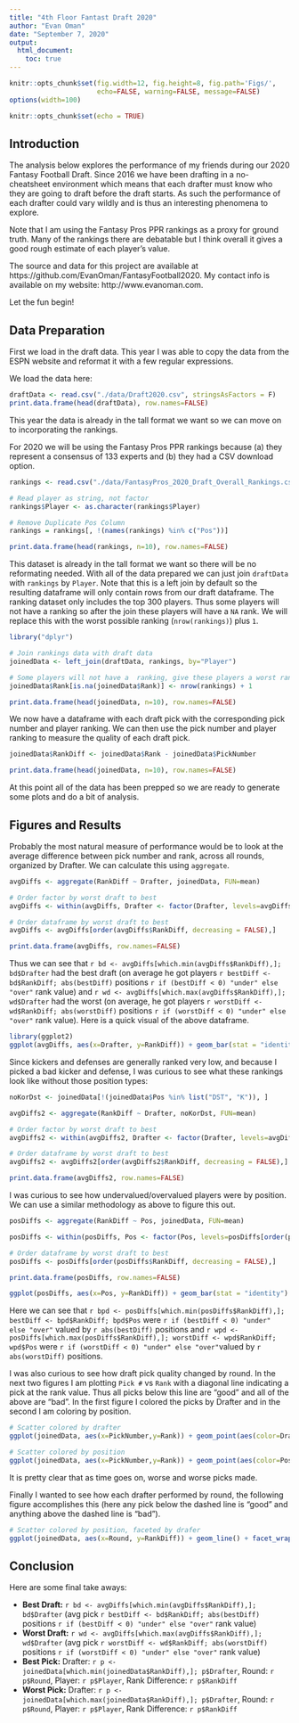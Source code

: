 ```yaml
---
title: "4th Floor Fantast Draft 2020"
author: "Evan Oman"
date: "September 7, 2020"
output:
  html_document:
    toc: true
---
```


```r
knitr::opts_chunk$set(fig.width=12, fig.height=8, fig.path='Figs/',
                      echo=FALSE, warning=FALSE, message=FALSE)
options(width=100)
```

```r
knitr::opts_chunk$set(echo = TRUE)
```

## Introduction

The analysis below explores the performance of my friends during our 2020 Fantasy Football Draft. Since 2016 we have been drafting in a no-cheatsheet environment which means that each drafter must know who they are going to draft before the draft starts. As such the performance of each drafter could vary wildly and is thus an interesting phenomena to explore.

Note that I am using the Fantasy Pros PPR rankings as a proxy for ground truth. Many of the rankings there are debatable but I think overall it gives a good rough estimate of each player's value.

The source and data for this project are available at https://github.com/EvanOman/FantasyFootball2020. My contact info is available on my website: http://www.evanoman.com.

Let the fun begin!

## Data Preparation

First we load in the draft data. This year I was able to copy the data from the ESPN website and reformat it with a few regular expressions.

We load the data here:

```r
draftData <- read.csv("./data/Draft2020.csv", stringsAsFactors = F)
print.data.frame(head(draftData), row.names=FALSE)
```

This year the data is already in the tall format we want so we can move on to incorporating the rankings.

For 2020 we will be using the Fantasy Pros PPR rankings because
  (a) they represent a consensus of 133 experts and
  (b) they had a CSV download option.

```r
rankings <- read.csv("./data/FantasyPros_2020_Draft_Overall_Rankings.csv", stringsAsFactors = F)

# Read player as string, not factor
rankings$Player <- as.character(rankings$Player)

# Remove Duplicate Pos Column
rankings = rankings[, !(names(rankings) %in% c("Pos"))]

print.data.frame(head(rankings, n=10), row.names=FALSE)
```

This dataset is already in the tall format we want so there will be no reformating needed. With all of the data prepared we can just join `draftData` with `rankings` by `Player`. Note that this is a left join by default so the resulting dataframe will only contain rows from our draft dataframe. The ranking dataset only includes the top 300 players. Thus some players will not have a ranking so after the join these players will have a `NA` rank. We will replace this with the worst possible ranking (`nrow(rankings)`) plus `1`.

```r
library("dplyr")

# Join rankings data with draft data
joinedData <- left_join(draftData, rankings, by="Player")

# Some players will not have a  ranking, give these players a worst ranking + 1
joinedData$Rank[is.na(joinedData$Rank)] <- nrow(rankings) + 1

print.data.frame(head(joinedData, n=10), row.names=FALSE)
```

We now have a dataframe with each draft pick with the corresponding pick number and player ranking. We can then use the pick number and player ranking to measure the quality of each draft pick.

```r
joinedData$RankDiff <- joinedData$Rank - joinedData$PickNumber

print.data.frame(head(joinedData, n=10), row.names=FALSE)
```

At this point all of the data has been prepped so we are ready to generate some plots and do a bit of analysis.

## Figures and Results

Probably the most natural measure of performance would be to look at the average difference between pick number and rank, across all rounds, organized by Drafter. We can calculate this using `aggregate`.

```r
avgDiffs <- aggregate(RankDiff ~ Drafter, joinedData, FUN=mean)

# Order factor by worst draft to best
avgDiffs <- within(avgDiffs, Drafter <- factor(Drafter, levels=avgDiffs[order(avgDiffs$RankDiff), "Drafter"]))

# Order dataframe by worst draft to best
avgDiffs <- avgDiffs[order(avgDiffs$RankDiff, decreasing = FALSE),]

print.data.frame(avgDiffs, row.names=FALSE)
```

Thus we can see that `r bd <- avgDiffs[which.min(avgDiffs$RankDiff),]; bd$Drafter` had the best draft (on average he got players `r bestDiff <- bd$RankDiff; abs(bestDiff)` positions `r if (bestDiff < 0) "under" else "over"` rank value) and `r wd <- avgDiffs[which.max(avgDiffs$RankDiff),]; wd$Drafter` had the worst (on average, he got players `r worstDiff <- wd$RankDiff; abs(worstDiff)` positions `r if (worstDiff < 0) "under" else "over"` rank value). Here is a quick visual of the above dataframe.

```r
library(ggplot2)
ggplot(avgDiffs, aes(x=Drafter, y=RankDiff)) + geom_bar(stat = "identity") + ylab("Mean Difference Between Pick # and Ranking")
```

Since kickers and defenses are generally ranked very low, and because I picked a bad kicker and defense, I was curious to see what these rankings look like without those position types:

```r
noKorDst <- joinedData[!(joinedData$Pos %in% list("DST", "K")), ]

avgDiffs2 <- aggregate(RankDiff ~ Drafter, noKorDst, FUN=mean)

# Order factor by worst draft to best
avgDiffs2 <- within(avgDiffs2, Drafter <- factor(Drafter, levels=avgDiffs[order(avgDiffs$RankDiff), "Drafter"]))

# Order dataframe by worst draft to best
avgDiffs2 <- avgDiffs2[order(avgDiffs2$RankDiff, decreasing = FALSE),]

print.data.frame(avgDiffs2, row.names=FALSE)
```
I was curious to see how undervalued/overvalued players were by position. We can use a similar methodology as above to figure this out.

```r
posDiffs <- aggregate(RankDiff ~ Pos, joinedData, FUN=mean)

posDiffs <- within(posDiffs, Pos <- factor(Pos, levels=posDiffs[order(posDiffs$RankDiff), "Pos"]))

# Order dataframe by worst draft to best
posDiffs <- posDiffs[order(posDiffs$RankDiff, decreasing = FALSE),]

print.data.frame(posDiffs, row.names=FALSE)

ggplot(posDiffs, aes(x=Pos, y=RankDiff)) + geom_bar(stat = "identity") + ylab("Mean Difference Between Pick # and Ranking")
```

Here we can see that `r bpd <- posDiffs[which.min(posDiffs$RankDiff),]; bestDiff <- bpd$RankDiff; bpd$Pos` were `r if (bestDiff < 0) "under" else "over"` valued by `r abs(bestDiff)` positions and `r wpd <- posDiffs[which.max(posDiffs$RankDiff),]; worstDiff <- wpd$RankDiff; wpd$Pos` were `r if (worstDiff < 0) "under" else "over"`valued by `r abs(worstDiff)` positions.

I was also curious to see how draft pick quality changed by round. In the next two figures I am plotting `Pick #` vs `Rank` with a diagonal line indicating a pick at the rank value. Thus all picks below this line are "good" and all of the above are "bad". In the first figure I colored the picks by Drafter and in the second I am coloring by position.

```r
# Scatter colored by drafter
ggplot(joinedData, aes(x=PickNumber,y=Rank)) + geom_point(aes(color=Drafter)) + geom_abline() + xlab("Pick #")
```

```r
# Scatter colored by position
ggplot(joinedData, aes(x=PickNumber,y=Rank)) + geom_point(aes(color=Pos)) + geom_abline() + xlab("Pick #")
```

It is pretty clear that as time goes on, worse and worse picks made.

Finally I wanted to see how each drafter performed by round, the following figure accomplishes this (here any pick below the dashed line is "good" and anything above the dashed line is "bad").

```r
# Scatter colored by position, faceted by drafer
ggplot(joinedData, aes(x=Round, y=RankDiff)) + geom_line() + facet_wrap(~Drafter, ncol=2) + geom_hline(yintercept = 0, linetype=2) + geom_point(aes(color=Pos)) + ylab("Difference Between Pick # and Ranking")
```

## Conclusion
Here are some final take aways:

- **Best Draft:** `r bd <- avgDiffs[which.min(avgDiffs$RankDiff),]; bd$Drafter` (avg pick `r bestDiff <- bd$RankDiff; abs(bestDiff)` positions `r if (bestDiff < 0) "under" else "over"` rank value)
- **Worst Draft:** `r wd <- avgDiffs[which.max(avgDiffs$RankDiff),]; wd$Drafter` (avg pick `r worstDiff <- wd$RankDiff; abs(worstDiff)` positions `r if (worstDiff < 0) "under" else "over"` rank value)
- **Best Pick:** Drafter: `r p <- joinedData[which.min(joinedData$RankDiff),]; p$Drafter`, Round: `r p$Round`, Player: `r p$Player`,  Rank Difference: `r p$RankDiff`
- **Worst Pick:** Drafter: `r p <- joinedData[which.max(joinedData$RankDiff),]; p$Drafter`, Round: `r p$Round`, Player: `r p$Player`,  Rank Difference: `r p$RankDiff`